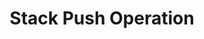 ---
id: "ds_tf_easy_002"
questionType: "TRUE_FALSE"
title: "Stack Push Operation"
statement: "The push operation removes an element from a stack."
difficulty: "EASY"
category: "Data Structures"
correctAnswer: false
explanation: "Push adds an element to the top of the stack."
---